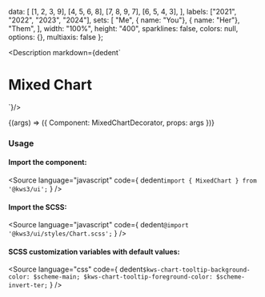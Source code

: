 
  data: [
    [1, 2, 3, 9],
    [4, 5, 6, 8],
    [7, 8, 9, 7],
    [6, 5, 4, 3],
  ],
  labels: ["2021", "2022", "2023", "2024"],
  sets: [
    "Me",
    { name: "You"},
    { name: "Her"},
    "Them",
  ],
  width: "100%",
  height: "400",
  sparklines: false,
  colors: null,
  options: {},
  multiaxis: false
};


<Version />

<Meta
  title="Charts/Complex Charts/Single Axis (Simple)"
  component={Chart}
  args={args}
/>

<Description markdown={dedent`
# Mixed Chart
`}/>

<Canvas>
  <Story
  name="Single Axis (Simple)"
  args={args}
  >
  {(args) => ({
    Component: MixedChartDecorator,
    props: args
  })}
  </Story>
</Canvas>

<ArgsTable story="Single Axis (Simple)" />

### Usage
#### Import the component:
<Source
  language="javascript"
  code={
    dedent`import { MixedChart } from '@kws3/ui';`
  }
/>

#### Import the SCSS:
<Source
  language="javascript"
  code={
    dedent`@import '@kws3/ui/styles/Chart.scss';`
  }
/>

#### SCSS customization variables with default values:
<Source
  language="css"
  code={
    dedent`
      $kws-chart-tooltip-background-color: $scheme-main;
      $kws-chart-tooltip-foreground-color: $scheme-invert-ter;
    `
  }
/>
